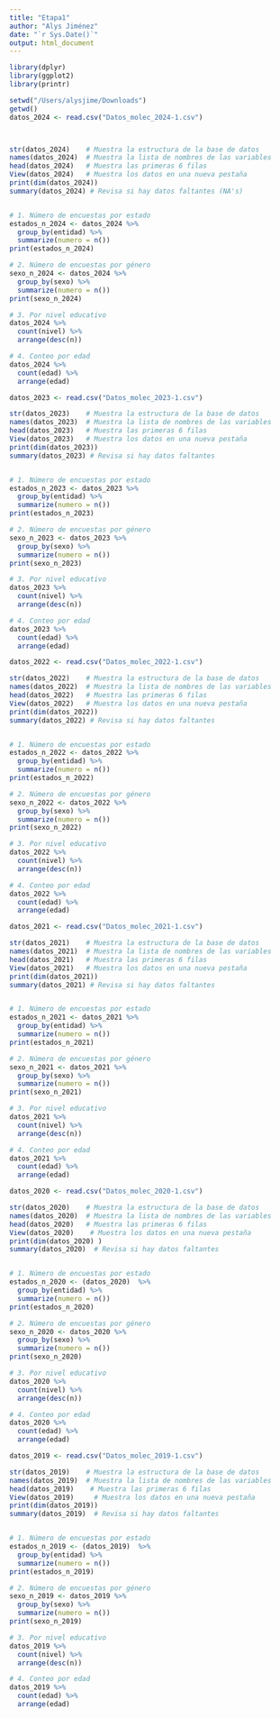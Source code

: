 ```yaml
---
title: "Etapa1"
author: "Alys Jiménez"
date: "`r Sys.Date()`"
output: html_document
---
```


```r
library(dplyr)
library(ggplot2)
library(printr)

setwd("/Users/alysjime/Downloads")
getwd()
datos_2024 <- read.csv("Datos_molec_2024-1.csv")



str(datos_2024)    # Muestra la estructura de la base de datos
names(datos_2024)  # Muestra la lista de nombres de las variables
head(datos_2024)   # Muestra las primeras 6 filas
View(datos_2024)   # Muestra los datos en una nueva pestaña
print(dim(datos_2024))
summary(datos_2024) # Revisa si hay datos faltantes (NA's)


# 1. Número de encuestas por estado
estados_n_2024 <- datos_2024 %>% 
  group_by(entidad) %>% 
  summarize(numero = n())
print(estados_n_2024)

# 2. Número de encuestas por género
sexo_n_2024 <- datos_2024 %>% 
  group_by(sexo) %>% 
  summarize(numero = n())
print(sexo_n_2024)

# 3. Por nivel educativo
datos_2024 %>%
  count(nivel) %>%
  arrange(desc(n))

# 4. Conteo por edad
datos_2024 %>%
  count(edad) %>%
  arrange(edad)
```

```r

datos_2023 <- read.csv("Datos_molec_2023-1.csv")

str(datos_2023)    # Muestra la estructura de la base de datos
names(datos_2023)  # Muestra la lista de nombres de las variables
head(datos_2023)   # Muestra las primeras 6 filas
View(datos_2023)   # Muestra los datos en una nueva pestaña
print(dim(datos_2023))
summary(datos_2023) # Revisa si hay datos faltantes 


# 1. Número de encuestas por estado
estados_n_2023 <- datos_2023 %>% 
  group_by(entidad) %>% 
  summarize(numero = n())
print(estados_n_2023)

# 2. Número de encuestas por género
sexo_n_2023 <- datos_2023 %>% 
  group_by(sexo) %>% 
  summarize(numero = n())
print(sexo_n_2023)

# 3. Por nivel educativo
datos_2023 %>%
  count(nivel) %>%
  arrange(desc(n))

# 4. Conteo por edad
datos_2023 %>%
  count(edad) %>%
  arrange(edad)
```

```r

datos_2022 <- read.csv("Datos_molec_2022-1.csv")

str(datos_2022)    # Muestra la estructura de la base de datos
names(datos_2022)  # Muestra la lista de nombres de las variables
head(datos_2022)   # Muestra las primeras 6 filas
View(datos_2022)   # Muestra los datos en una nueva pestaña
print(dim(datos_2022))
summary(datos_2022) # Revisa si hay datos faltantes 


# 1. Número de encuestas por estado
estados_n_2022 <- datos_2022 %>% 
  group_by(entidad) %>% 
  summarize(numero = n())
print(estados_n_2022)

# 2. Número de encuestas por género
sexo_n_2022 <- datos_2022 %>% 
  group_by(sexo) %>% 
  summarize(numero = n())
print(sexo_n_2022)

# 3. Por nivel educativo
datos_2022 %>%
  count(nivel) %>%
  arrange(desc(n))

# 4. Conteo por edad
datos_2022 %>%
  count(edad) %>%
  arrange(edad)
```


```r

datos_2021 <- read.csv("Datos_molec_2021-1.csv")

str(datos_2021)    # Muestra la estructura de la base de datos
names(datos_2021)  # Muestra la lista de nombres de las variables
head(datos_2021)   # Muestra las primeras 6 filas
View(datos_2021)   # Muestra los datos en una nueva pestaña
print(dim(datos_2021))
summary(datos_2021) # Revisa si hay datos faltantes 


# 1. Número de encuestas por estado
estados_n_2021 <- datos_2021 %>% 
  group_by(entidad) %>% 
  summarize(numero = n())
print(estados_n_2021)

# 2. Número de encuestas por género
sexo_n_2021 <- datos_2021 %>% 
  group_by(sexo) %>% 
  summarize(numero = n())
print(sexo_n_2021)

# 3. Por nivel educativo
datos_2021 %>%
  count(nivel) %>%
  arrange(desc(n))

# 4. Conteo por edad
datos_2021 %>%
  count(edad) %>%
  arrange(edad)
```
```r

datos_2020 <- read.csv("Datos_molec_2020-1.csv")

str(datos_2020)    # Muestra la estructura de la base de datos
names(datos_2020)  # Muestra la lista de nombres de las variables
head(datos_2020)   # Muestra las primeras 6 filas
View(datos_2020)    # Muestra los datos en una nueva pestaña
print(dim(datos_2020) )
summary(datos_2020)  # Revisa si hay datos faltantes 


# 1. Número de encuestas por estado
estados_n_2020 <- (datos_2020)  %>% 
  group_by(entidad) %>% 
  summarize(numero = n())
print(estados_n_2020)

# 2. Número de encuestas por género
sexo_n_2020 <- datos_2020 %>% 
  group_by(sexo) %>% 
  summarize(numero = n())
print(sexo_n_2020)

# 3. Por nivel educativo
datos_2020 %>%
  count(nivel) %>%
  arrange(desc(n))

# 4. Conteo por edad
datos_2020 %>%
  count(edad) %>%
  arrange(edad)
```
```r

datos_2019 <- read.csv("Datos_molec_2019-1.csv")

str(datos_2019)    # Muestra la estructura de la base de datos
names(datos_2019)  # Muestra la lista de nombres de las variables
head(datos_2019)    # Muestra las primeras 6 filas
View(datos_2019)     # Muestra los datos en una nueva pestaña
print(dim(datos_2019))
summary(datos_2019)  # Revisa si hay datos faltantes 


# 1. Número de encuestas por estado
estados_n_2019 <- (datos_2019)  %>% 
  group_by(entidad) %>% 
  summarize(numero = n())
print(estados_n_2019)

# 2. Número de encuestas por género
sexo_n_2019 <- datos_2019 %>% 
  group_by(sexo) %>% 
  summarize(numero = n())
print(sexo_n_2019)

# 3. Por nivel educativo
datos_2019 %>%
  count(nivel) %>%
  arrange(desc(n))

# 4. Conteo por edad
datos_2019 %>%
  count(edad) %>%
  arrange(edad)
```







